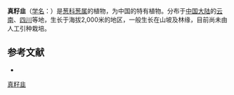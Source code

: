 {{Speciesbox
| name = 真籽韭
| status = 
| status_system = 
| image =
| genus = Allium
| species = eusperma
| authority = Airy Shaw
}}

'''真籽韭'''（[[学名|学名]]：{{lang|la|''Allium eusperma''}}）是[[葱科|葱科]][[葱属|葱属]]的植物，为中国的特有植物。分布于[[中国大陆|中国大陆]]的[[云南|云南]]、[[四川|四川]]等地，生长于海拔2,000米的地区，一般生长在山坡及林缘，目前尚未由人工引种栽培。

== 参考文献 ==
<div class="references-small">
* {{cite web| url =http://www.bioinfo.cn/db05/KmzwSpecies.php?action=view&id=1123| title =真籽韭| work =《中国高等植物数据库全库》| publisher =中国科学院微生物研究所| author =昆明植物研究所| accessdate =2009-02-22| deadurl =yes| archiveurl =https://web.archive.org/web/20160305010644/http://www.bioinfo.cn/db05/KmzwSpecies.php?action=view&id=1123| archivedate =2016-03-05}}
</div>
{{Taxonbar|from=Q15225319}}

[[Category:葱属|真籽韭]]


{{植物小作品}}